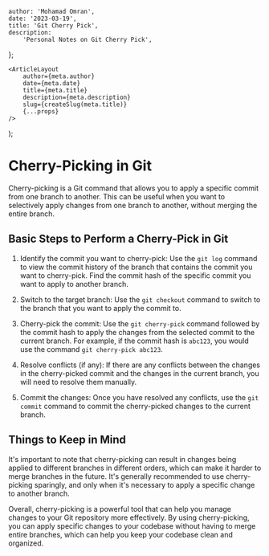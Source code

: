 

    author: 'Mohamad Omran',
    date: '2023-03-19',
    title: 'Git Cherry Pick',
    description:
        'Personal Notes on Git Cherry Pick',
};

    <ArticleLayout
        author={meta.author}
        date={meta.date}
        title={meta.title}
        description={meta.description}
        slug={createSlug(meta.title)}
        {...props}
    />
);


# Cherry-Picking in Git

Cherry-picking is a Git command that allows you to apply a specific commit from one branch to another. This can be useful when you want to selectively apply changes from one branch to another, without merging the entire branch.

## Basic Steps to Perform a Cherry-Pick in Git

1. Identify the commit you want to cherry-pick: Use the `git log` command to view the commit history of the branch that contains the commit you want to cherry-pick. Find the commit hash of the specific commit you want to apply to another branch.

2. Switch to the target branch: Use the `git checkout` command to switch to the branch that you want to apply the commit to.

3. Cherry-pick the commit: Use the `git cherry-pick` command followed by the commit hash to apply the changes from the selected commit to the current branch. For example, if the commit hash is `abc123`, you would use the command `git cherry-pick abc123`.

4. Resolve conflicts (if any): If there are any conflicts between the changes in the cherry-picked commit and the changes in the current branch, you will need to resolve them manually.

5. Commit the changes: Once you have resolved any conflicts, use the `git commit` command to commit the cherry-picked changes to the current branch.

## Things to Keep in Mind

It's important to note that cherry-picking can result in changes being applied to different branches in different orders, which can make it harder to merge branches in the future. It's generally recommended to use cherry-picking sparingly, and only when it's necessary to apply a specific change to another branch.

Overall, cherry-picking is a powerful tool that can help you manage changes to your Git repository more effectively. By using cherry-picking, you can apply specific changes to your codebase without having to merge entire branches, which can help you keep your codebase clean and organized.
